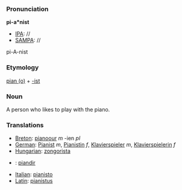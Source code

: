 ===Pronunciation===

'''pi-a*nist'''
*[[IPA]]: //
*[[SAMPA]]: //
pi-A-nist
===Etymology===

[[piano|pian (o)]] + [[-ist]]
=== Noun ===

A person who likes to play with the piano.
===Translations===

*[[Breton]]: [[pianoour]] ''m'' -ien ''pl''
*[[German]]: [[Pianist]] ''m'', [[Pianistin]] ''f'', [[Klavierspieler]] ''m'', [[Klavierspielerin]] ''f''
*[[Hungarian]]: [[zongorista]]
*{{ga}}: [[piandir]]
*[[Italian]]: [[pianisto]]
*[[Latin]]: [[pianistus]]